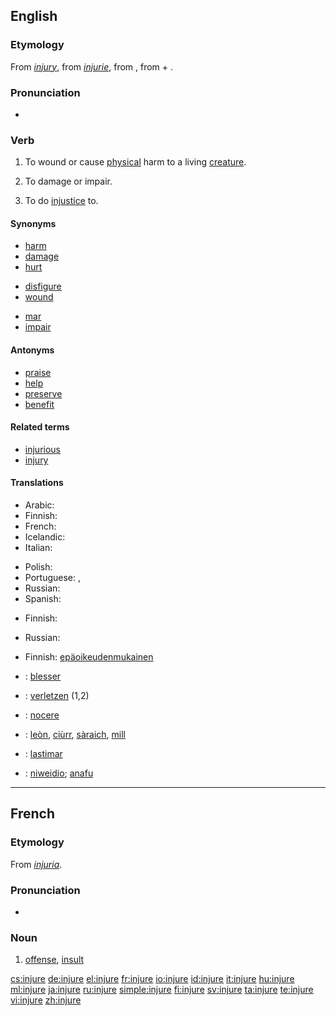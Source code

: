 ==English==
{{wikipedia|injury}}

===Etymology===
From ''[[injury]]'', from {{etyl|xno}} ''[[injurie]]'', from {{etyl|la}} {{term|iniuria|iniūria|injustice; wrong; offense|lang=la}}, from {{term|in-||not|lang=la}} + {{term|ius|iūs, iūris|right, law|lang=la}}.

===Pronunciation===
* {{audio|en-us-injure.ogg|Audio (US)}}

===Verb===
{{en-verb|injur|ing}}

# {{transitive}} To wound or cause  [[physical]] harm to a living [[creature]].
# {{transitive}} To damage or impair.
# {{transitive}} To do [[injustice]] to.

====Synonyms====
{{top3}}
* [[harm]]
* [[damage]]
* [[hurt]]
{{mid3}}
* [[disfigure]]
* [[wound]]
{{mid3}}
* [[mar]]
* [[impair]]
{{bottom}}

====Antonyms====
* [[praise]]
* [[help]]
* [[preserve]]
* [[benefit]]

====Related terms====
* [[injurious]]
* [[injury]]

====Translations====
{{trans-top|(transitive) to wound or cause physical harm to a living creature}}
* Arabic: {{t+|ar|جرح|tr=jaraHa}}
* Finnish: {{t-|fi|vahingoittaa}}
* French: {{t+|fr|blesser}}
* Icelandic: {{t|is|slasa}}
* Italian: {{t+|it|ferire}}
{{trans-mid}}
* Polish: {{t-|pl|ranić}}
* Portuguese: {{t|pt|ferir}},  {{t-|pt|machucar}}
* Russian: {{t|ru|ранить|tr=ránit'}}
* Spanish: {{t+|es|herir}}
{{trans-bottom}}

{{trans-top|(transitive) to cause damage or impair}}
* Finnish: {{t-|fi|vahingoittaa}}
{{trans-mid}}
* Russian: {{t|ru|повредить|tr=povredít'}}
{{trans-bottom}}

{{trans-top|(transitive) to do injustice to}}
* Finnish: {{t+|fi|olla}} [[epäoikeudenmukainen]]
{{trans-mid}}
{{trans-bottom}}

{{checktrans-top}}
* {{ttbc|French}}: [[blesser]]
* {{ttbc|German}}: [[verletzen]] (1,2)
* {{ttbc|Latin}}: [[nocere]]
{{checktrans-mid}}
* {{ttbc|Scottish Gaelic}}: [[leòn]], [[ciùrr]], [[sàraich]], [[mill#Scottish Gaelic|mill]]
* {{ttbc|Spanish}}: [[lastimar]]
* {{ttbc|Welsh}}: [[niweidio]]; [[anafu]]
{{checktrans-bottom}}

----

==French==

===Etymology===
From {{etyl|la|fr}} ''[[injuria]]''.

===Pronunciation===
* {{audio|Fr-injure.ogg|audio}}

===Noun===
{{fr-noun|f}}

# [[offense]], [[insult]]

[[cs:injure]]
[[de:injure]]
[[el:injure]]
[[fr:injure]]
[[io:injure]]
[[id:injure]]
[[it:injure]]
[[hu:injure]]
[[ml:injure]]
[[ja:injure]]
[[ru:injure]]
[[simple:injure]]
[[fi:injure]]
[[sv:injure]]
[[ta:injure]]
[[te:injure]]
[[vi:injure]]
[[zh:injure]]